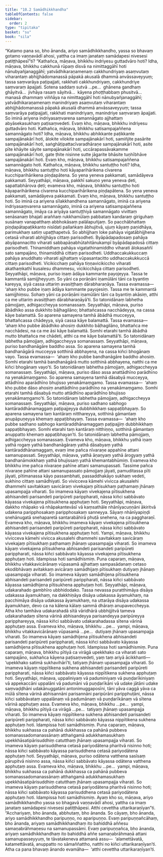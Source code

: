 ```yaml
---
title: "10.2 Samādhikkhandha"
tableOfContents: false
sidebar:
  order: 2
type: "tipitaka"
basket: "su"
book: "sila"
---
```



<DynamicBreadcrumb />

<Division number="454" book="sila">

<Paragraph number="784" book="sila">
“Katamo pana so, bho ānanda, ariyo samādhikkhandho, yassa so bhavaṃ gotamo vaṇṇavādī ahosi, yattha ca imaṃ janataṃ samādapesi nivesesi patiṭṭhāpesī”ti?
</Paragraph>

<Paragraph number="785" book="sila">
“Kathañca, māṇava, bhikkhu indriyesu guttadvāro hoti? Idha, māṇava, bhikkhu cakkhunā rūpaṃ disvā na nimittaggāhī hoti nānubyañjanaggāhī; yatvādhikaraṇamenaṃ cakkhundriyaṃ asaṃvutaṃ viharantaṃ abhijjhādomanassā pāpakā akusalā dhammā anvāssaveyyuṃ; tassa saṃvarāya paṭipajjati, rakkhati cakkhundriyaṃ, cakkhundriye saṃvaraṃ āpajjati. Sotena saddaṃ sutvā …pe…  ghānena gandhaṃ ghāyitvā…  jivhāya rasaṃ sāyitvā…  kāyena phoṭṭhabbaṃ phusitvā…  manasā dhammaṃ viññāya na nimittaggāhī hoti nānubyañjanaggāhī; yatvādhikaraṇamenaṃ manindriyaṃ asaṃvutaṃ viharantaṃ abhijjhādomanassā pāpakā akusalā dhammā anvāssaveyyuṃ; tassa saṃvarāya paṭipajjati, rakkhati manindriyaṃ, manindriye saṃvaraṃ āpajjati. So iminā ariyena indriyasaṃvarena samannāgato ajjhattaṃ abyāsekasukhaṃ paṭisaṃvedeti. Evaṃ kho, māṇava, bhikkhu indriyesu guttadvāro hoti.
</Paragraph>

</Division>
<Division number="455" book="sila">

<Paragraph number="786" book="sila">
Kathañca, māṇava, bhikkhu satisampajaññena samannāgato hoti? Idha, māṇava, bhikkhu abhikkante paṭikkante sampajānakārī hoti, ālokite vilokite sampajānakārī hoti, samiñjite pasārite sampajānakārī hoti, saṅghāṭipattacīvaradhāraṇe sampajānakārī hoti, asite pīte khāyite sāyite sampajānakārī hoti, uccārapassāvakamme sampajānakārī hoti, gate ṭhite nisinne sutte jāgarite bhāsite tuṇhībhāve sampajānakārī hoti. Evaṃ kho, māṇava, bhikkhu satisampajaññena samannāgato hoti.
</Paragraph>

</Division>
<Division number="456" book="sila">

<Paragraph number="787" book="sila">
Kathañca, māṇava, bhikkhu santuṭṭho hoti? Idha, māṇava, bhikkhu santuṭṭho hoti kāyaparihārikena cīvarena kucchiparihārikena piṇḍapātena. So yena yeneva pakkamati, samādāyeva pakkamati. Seyyathāpi, māṇava, pakkhī sakuṇo yena yeneva ḍeti, sapattabhārova ḍeti; evameva kho, māṇava, bhikkhu santuṭṭho hoti kāyaparihārikena cīvarena kucchiparihārikena piṇḍapātena. So yena yeneva pakkamati, samādāyeva pakkamati. Evaṃ kho, māṇava, bhikkhu santuṭṭho hoti.
</Paragraph>

</Division>
<Division number="457" book="sila">

<Paragraph number="788" book="sila">
So iminā ca ariyena sīlakkhandhena samannāgato, iminā ca ariyena indriyasaṃvarena samannāgato, iminā ca ariyena satisampajaññena samannāgato, imāya ca ariyāya santuṭṭhiyā samannāgato vivittaṃ senāsanaṃ bhajati araññaṃ rukkhamūlaṃ pabbataṃ kandaraṃ giriguhaṃ susānaṃ vanapatthaṃ abbhokāsaṃ palālapuñjaṃ. So pacchābhattaṃ piṇḍapātapaṭikkanto nisīdati pallaṅkaṃ ābhujitvā, ujuṃ kāyaṃ paṇidhāya, parimukhaṃ satiṃ upaṭṭhapetvā.
</Paragraph>

</Division>
<Division number="458" book="sila">

<Paragraph number="789" book="sila">
So abhijjhaṃ loke pahāya vigatābhijjhena cetasā viharati abhijjhāya cittaṃ parisodheti. Byāpādapadosaṃ pahāya abyāpannacitto viharati sabbapāṇabhūtahitānukampī byāpādapadosā cittaṃ parisodheti. Thinamiddhaṃ pahāya vigatathinamiddho viharati ālokasaññī sato sampajāno, thinamiddhā cittaṃ parisodheti. Uddhaccakukkuccaṃ pahāya anuddhato viharati ajjhattaṃ vūpasantacitto uddhaccakukkuccā cittaṃ parisodheti. Vicikicchaṃ pahāya tiṇṇavicikiccho viharati akathaṃkathī kusalesu dhammesu, vicikicchāya cittaṃ parisodheti.
</Paragraph>

</Division>
<Division number="459" book="sila">

<Paragraph number="790" book="sila">
Seyyathāpi, māṇava, puriso iṇaṃ ādāya kammante payojeyya. Tassa te kammantā samijjheyyuṃ. So yāni ca porāṇāni iṇamūlāni tāni ca byantiṃ kareyya, siyā cassa uttariṃ avasiṭṭhaṃ dārabharaṇāya. Tassa evamassa—  ‘ahaṃ kho pubbe iṇaṃ ādāya kammante payojesiṃ. Tassa me te kammantā samijjhiṃsu. Sohaṃ yāni ca porāṇāni iṇamūlāni tāni ca byantiṃ akāsiṃ, atthi ca me uttariṃ avasiṭṭhaṃ dārabharaṇāyā’ti. So tatonidānaṃ labhetha pāmojjaṃ, adhigaccheyya somanassaṃ.
</Paragraph>

</Division>
<Division number="460" book="sila">

<Paragraph number="791" book="sila">
Seyyathāpi, māṇava, puriso ābādhiko assa dukkhito bāḷhagilāno; bhattañcassa nacchādeyya, na cassa kāye balamattā. So aparena samayena tamhā ābādhā mucceyya, bhattañcassa chādeyya, siyā cassa kāye balamattā. Tassa evamassa—  ‘ahaṃ kho pubbe ābādhiko ahosiṃ dukkhito bāḷhagilāno, bhattañca me nacchādesi, na ca me āsi kāye balamattā. Somhi etarahi tamhā ābādhā mutto bhattañca me chādeti, atthi ca me kāye balamattā’ti. So tatonidānaṃ labhetha pāmojjaṃ, adhigaccheyya somanassaṃ.
</Paragraph>

</Division>
<Division number="461" book="sila">

<Paragraph number="792" book="sila">
Seyyathāpi, māṇava, puriso bandhanāgāre baddho assa. So aparena samayena tamhā bandhanāgārā mucceyya sotthinā abbhayena, na cassa kiñci bhogānaṃ vayo. Tassa evamassa—  ‘ahaṃ kho pubbe bandhanāgāre baddho ahosiṃ. Somhi etarahi tamhā bandhanāgārā mutto sotthinā abbhayena, natthi ca me kiñci bhogānaṃ vayo’ti. So tatonidānaṃ labhetha pāmojjaṃ, adhigaccheyya somanassaṃ.
</Paragraph>

</Division>
<Division number="462" book="sila">

<Paragraph number="793" book="sila">
Seyyathāpi, māṇava, puriso dāso assa anattādhīno parādhīno na yenakāmaṃgamo. So aparena samayena tamhā dāsabyā mucceyya, attādhīno aparādhīno bhujisso yenakāmaṃgamo. Tassa evamassa—  ‘ahaṃ kho pubbe dāso ahosiṃ anattādhīno parādhīno na yenakāmaṃgamo. Somhi etarahi tamhā dāsabyā mutto attādhīno aparādhīno bhujisso yenakāmaṃgamo’ti. So tatonidānaṃ labhetha pāmojjaṃ, adhigaccheyya somanassaṃ.
</Paragraph>

</Division>
<Division number="463" book="sila">

<Paragraph number="794" book="sila">
Seyyathāpi, māṇava, puriso sadhano sabhogo kantāraddhānamaggaṃ paṭipajjeyya dubbhikkhaṃ sappaṭibhayaṃ. So aparena samayena taṃ kantāraṃ nitthareyya, sotthinā gāmantaṃ anupāpuṇeyya khemaṃ appaṭibhayaṃ. Tassa evamassa—  ‘ahaṃ kho pubbe sadhano sabhogo kantāraddhānamaggaṃ paṭipajjiṃ dubbhikkhaṃ sappaṭibhayaṃ. Somhi etarahi taṃ kantāraṃ nitthiṇṇo, sotthinā gāmantaṃ anuppatto khemaṃ appaṭibhayan’ti. So tatonidānaṃ labhetha pāmojjaṃ, adhigaccheyya somanassaṃ.
</Paragraph>

</Division>
<Division number="464" book="sila">

<Paragraph number="795" book="sila">
Evameva kho, māṇava, bhikkhu yathā iṇaṃ yathā rogaṃ yathā bandhanāgāraṃ yathā dāsabyaṃ yathā kantāraddhānamaggaṃ, evaṃ ime pañca nīvaraṇe appahīne attani samanupassati.
</Paragraph>

</Division>
<Division number="465" book="sila">

<Paragraph number="796" book="sila">
Seyyathāpi, māṇava, yathā āṇaṇyaṃ yathā ārogyaṃ yathā bandhanāmokkhaṃ yathā bhujissaṃ yathā khemantabhūmiṃ. Evameva kho bhikkhu ime pañca nīvaraṇe pahīne attani samanupassati.
</Paragraph>

</Division>
<Division number="466" book="sila">

<Paragraph number="797" book="sila">
Tassime pañca nīvaraṇe pahīne attani samanupassato pāmojjaṃ jāyati, pamuditassa pīti jāyati, pītimanassa kāyo passambhati, passaddhakāyo sukhaṃ vedeti, sukhino cittaṃ samādhiyati.
</Paragraph>

</Division>
<Division number="467" book="sila">

<Paragraph number="798" book="sila">
So vivicceva kāmehi vivicca akusalehi dhammehi savitakkaṃ savicāraṃ vivekajaṃ pītisukhaṃ paṭhamaṃ jhānaṃ upasampajja viharati. So imameva kāyaṃ vivekajena pītisukhena abhisandeti parisandeti paripūreti parippharati, nāssa kiñci sabbāvato kāyassa vivekajena pītisukhena apphuṭaṃ hoti.
</Paragraph>

<Paragraph number="799" book="sila">
Seyyathāpi, māṇava, dakkho nhāpako vā nhāpakantevāsī vā kaṃsathāle nhānīyacuṇṇāni ākiritvā udakena paripphosakaṃ paripphosakaṃ sanneyya. Sāyaṃ nhānīyapiṇḍi snehānugatā snehaparetā santarabāhirā phuṭā snehena, na ca paggharaṇī. Evameva kho, māṇava, bhikkhu imameva kāyaṃ vivekajena pītisukhena abhisandeti parisandeti paripūreti parippharati, nāssa kiñci sabbāvato kāyassa vivekajena pītisukhena apphuṭaṃ hoti. Yampi, māṇava, bhikkhu vivicceva kāmehi vivicca akusalehi dhammehi savitakkaṃ savicāraṃ vivekajaṃ pītisukhaṃ paṭhamaṃ jhānaṃ upasampajja viharati. So imameva kāyaṃ vivekajena pītisukhena abhisandeti parisandeti paripūreti parippharati, nāssa kiñci sabbāvato kāyassa vivekajena pītisukhena apphuṭaṃ hoti. Idampissa hoti samādhismiṃ.
</Paragraph>

</Division>
<Division number="468" book="sila">

<Paragraph number="800" book="sila">
Puna caparaṃ, māṇava, bhikkhu vitakkavicārānaṃ vūpasamā ajjhattaṃ sampasādanaṃ cetaso ekodibhāvaṃ avitakkaṃ avicāraṃ samādhijaṃ pītisukhaṃ dutiyaṃ jhānaṃ upasampajja viharati. So imameva kāyaṃ samādhijena pītisukhena abhisandeti parisandeti paripūreti parippharati, nāssa kiñci sabbāvato kāyassa samādhijena pītisukhena apphuṭaṃ hoti.
</Paragraph>

<Paragraph number="801" book="sila">
Seyyathāpi, māṇava, udakarahado gambhīro ubbhidodako. Tassa nevassa puratthimāya disāya udakassa āyamukhaṃ, na dakkhiṇāya disāya udakassa āyamukhaṃ, na pacchimāya disāya udakassa āyamukhaṃ, na uttarāya disāya udakassa āyamukhaṃ, devo ca na kālena kālaṃ sammā dhāraṃ anupaveccheyya. Atha kho tamhāva udakarahadā sītā vāridhārā ubbhijjitvā tameva udakarahadaṃ sītena vārinā abhisandeyya parisandeyya paripūreyya paripphareyya, nāssa kiñci sabbāvato udakarahadassa sītena vārinā apphuṭaṃ assa. Evameva kho, māṇava, bhikkhu …pe…  yampi, māṇava, bhikkhu vitakkavicārānaṃ vūpasamā …pe…  dutiyaṃ jhānaṃ upasampajja viharati. So imameva kāyaṃ samādhijena pītisukhena abhisandeti parisandeti paripūreti parippharati, nāssa kiñci sabbāvato kāyassa samādhijena pītisukhena apphuṭaṃ hoti. Idampissa hoti samādhismiṃ.
</Paragraph>

</Division>
<Division number="469" book="sila">

<Paragraph number="802" book="sila">
Puna caparaṃ, māṇava, bhikkhu pītiyā ca virāgā upekkhako ca viharati sato sampajāno, sukhañca kāyena paṭisaṃvedeti, yaṃ taṃ ariyā ācikkhanti—  ‘upekkhako satimā sukhavihārī’ti, tatiyaṃ jhānaṃ upasampajja viharati. So imameva kāyaṃ nippītikena sukhena abhisandeti parisandeti paripūreti parippharati, nāssa kiñci sabbāvato kāyassa nippītikena sukhena apphuṭaṃ hoti.
</Paragraph>

<Paragraph number="803" book="sila">
Seyyathāpi, māṇava, uppaliniyaṃ vā paduminiyaṃ vā puṇḍarīkiniyaṃ vā appekaccāni uppalāni vā padumāni vā puṇḍarīkāni vā udake jātāni udake saṃvaḍḍhāni udakānuggatāni antonimuggaposīni, tāni yāva caggā yāva ca mūlā sītena vārinā abhisannāni parisannāni paripūrāni paripphuṭāni, nāssa kiñci sabbāvataṃ uppalānaṃ vā padumānaṃ vā puṇḍarīkānaṃ vā sītena vārinā apphuṭaṃ assa. Evameva kho, māṇava, bhikkhu …pe…  yampi, māṇava, bhikkhu pītiyā ca virāgā …pe…  tatiyaṃ jhānaṃ upasampajja viharati. So imameva kāyaṃ nippītikena sukhena abhisandeti parisandeti paripūreti parippharati, nāssa kiñci sabbāvato kāyassa nippītikena sukhena apphuṭaṃ hoti. Idampissa hoti samādhismiṃ.
</Paragraph>

</Division>
<Division number="470" book="sila">

<Paragraph number="804" book="sila">
Puna caparaṃ, māṇava, bhikkhu sukhassa ca pahānā dukkhassa ca pahānā pubbeva somanassadomanassānaṃ atthaṅgamā adukkhamasukhaṃ upekkhāsatipārisuddhiṃ catutthaṃ jhānaṃ upasampajja viharati. So imameva kāyaṃ parisuddhena cetasā pariyodātena pharitvā nisinno hoti; nāssa kiñci sabbāvato kāyassa parisuddhena cetasā pariyodātena apphuṭaṃ hoti.
</Paragraph>

<Paragraph number="805" book="sila">
Seyyathāpi, māṇava, puriso odātena vatthena sasīsaṃ pārupitvā nisinno assa, nāssa kiñci sabbāvato kāyassa odātena vatthena apphuṭaṃ assa. Evameva kho, māṇava, bhikkhu …pe…  yampi, māṇava, bhikkhu sukhassa ca pahānā dukkhassa ca pahānā pubbeva somanassadomanassānaṃ atthaṅgamā adukkhamasukhaṃ upekkhāsatipārisuddhiṃ catutthaṃ jhānaṃ upasampajja viharati. So imameva kāyaṃ parisuddhena cetasā pariyodātena pharitvā nisinno hoti; nāssa kiñci sabbāvato kāyassa parisuddhena cetasā pariyodātena apphuṭaṃ hoti. Idampissa hoti samādhismiṃ.
</Paragraph>

</Division>
<Division number="471" book="sila">

<Paragraph number="806" book="sila">
Ayaṃ kho so, māṇava, ariyo samādhikkhandho yassa so bhagavā vaṇṇavādī ahosi, yattha ca imaṃ janataṃ samādapesi nivesesi patiṭṭhāpesi. Atthi cevettha uttarikaraṇīyan”ti.
</Paragraph>

<Paragraph number="807" book="sila">
“Acchariyaṃ, bho ānanda, abbhutaṃ, bho ānanda. So cāyaṃ, bho ānanda, ariyo samādhikkhandho paripuṇṇo, no aparipuṇṇo. Evaṃ paripuṇṇañcāhaṃ, bho ānanda, ariyaṃ samādhikkhandhaṃ ito bahiddhā aññesu samaṇabrāhmaṇesu na samanupassāmi. Evaṃ paripuṇṇañca, bho ānanda, ariyaṃ samādhikkhandhaṃ ito bahiddhā aññe samaṇabrāhmaṇā attani samanupasseyyuṃ, te tāvatakeneva attamanā assu—  ‘alamettāvatā, katamettāvatā, anuppatto no sāmaññattho, natthi no kiñci uttarikaraṇīyan’ti. Atha ca pana bhavaṃ ānando evamāha—  ‘atthi cevettha uttarikaraṇīyan’ti.
</Paragraph>
</Division>